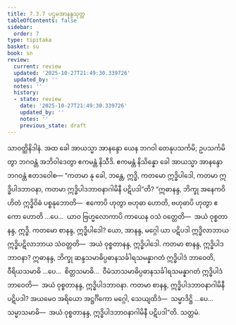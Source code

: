 ```yaml
---
title: 7.3.7 ပဌမအာနန္ဒသုတ္တ
tableOfContents: false
sidebar:
  order: 7
type: tipitaka
basket: su
book: sn
review:
  current: review
  updated: '2025-10-27T21:49:30.339726'
  updated_by: ''
  notes: ''
  history:
  - state: review
    date: '2025-10-27T21:49:30.339726'
    updated_by: ''
    notes: ''
    previous_state: draft
---
```



<ReviewStatus review={frontmatter.review} showDetails={true} />

<HypothesisAnnotation frontmatter={frontmatter} />

<DynamicBreadcrumb />

<Division number="839" book="sn" e="ch" v="18" p="409">

<Paragraph number="1488" book="sn">
သာဝတ္ထိနိဒါနံ. အထ ခေါ အာယသ္မာ အာနန္ဒော ယေန ဘဂဝါ တေနုပသင်္ကမိ; ဥပသင်္ကမိတွာ ဘဂဝန္တံ အဘိဝါဒေတွာ ဧကမန္တံ နိသီဒိ. ဧကမန္တံ နိသိန္နော ခေါ အာယသ္မာ အာနန္ဒော ဘဂဝန္တံ ဧတဒဝေါစ—
</Paragraph>

<Paragraph number="1489" book="sn">
“ကတမာ နု ခေါ, ဘန္တေ, ဣဒ္ဓိ, ကတမော ဣဒ္ဓိပါဒေါ, ကတမာ ဣဒ္ဓိပါဒဘာဝနာ, ကတမာ ဣဒ္ဓိပါဒဘာဝနာဂါမိနီ ပဋိပဒါ”တိ? “ဣဓာနန္ဒ, ဘိက္ခု အနေကဝိဟိတံ ဣဒ္ဓိဝိဓံ ပစ္စနုဘောတိ—  ဧကောပိ ဟုတွာ ဗဟုဓာ ဟောတိ, ဗဟုဓာပိ ဟုတွာ ဧကော ဟောတိ …ပေ…  ယာဝ ဗြဟ္မလောကာပိ ကာယေန ဝသံ ဝတ္တေတိ—  အယံ ဝုစ္စတာနန္ဒ, ဣဒ္ဓိ.
</Paragraph>

<Paragraph number="1490" book="sn">
ကတမော စာနန္ဒ, ဣဒ္ဓိပါဒေါ? ယော, အာနန္ဒ, မဂ္ဂေါ ယာ ပဋိပဒါ ဣဒ္ဓိလာဘာယ ဣဒ္ဓိပဋိလာဘာယ သံဝတ္တတိ—  အယံ ဝုစ္စတာနန္ဒ, ဣဒ္ဓိပါဒေါ.
</Paragraph>

<Paragraph number="1491" book="sn">
ကတမာ စာနန္ဒ, ဣဒ္ဓိပါဒဘာဝနာ? ဣဓာနန္ဒ, ဘိက္ခု ဆန္ဒသမာဓိပ္ပဓာနသင်္ခါရသမန္နာဂတံ ဣဒ္ဓိပါဒံ ဘာဝေတိ, ဝီရိယသမာဓိ …ပေ…  စိတ္တသမာဓိ…  ဝီမံသာသမာဓိပ္ပဓာနသင်္ခါရသမန္နာဂတံ ဣဒ္ဓိပါဒံ ဘာဝေတိ—  အယံ ဝုစ္စတာနန္ဒ, ဣဒ္ဓိပါဒဘာဝနာ.
</Paragraph>

<Paragraph number="1492" book="sn">
ကတမာ စာနန္ဒ, ဣဒ္ဓိပါဒဘာဝနာဂါမိနီ ပဋိပဒါ? အယမေဝ အရိယော အဋ္ဌင်္ဂိကော မဂ္ဂေါ, သေယျထိဒံ—  သမ္မာဒိဋ္ဌိ …ပေ…  သမ္မာသမာဓိ—  အယံ ဝုစ္စတာနန္ဒ, ဣဒ္ဓိပါဒဘာဝနာဂါမိနီ ပဋိပဒါ”တိ.

</Paragraph>
</Division>

<Paragraph number="1493" type="center" book="sn">
သတ္တမံ.
</Paragraph>